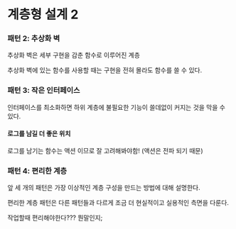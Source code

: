 # 계층형 설계 2

### 패턴 2: 추상화 벽

추상화 벽은 세부 구현을 감춘 함수로 이루어진 계층


추상화 벽에 있는 함수를 사용할 때는 구현을 전혀 몰라도 함수를 쓸 수 있다.





### 패턴 3: 작은 인터페이스

인터페이스를 최소화하면 하위 계층에 불필요한 기능이 쓸데없이 커지는 것을 막을 수 있다.



#### 로그를 남길 더 좋은 위치

로그를 남기는 함수는 액션 이므로 잘 고려해봐야함!
(액션은 전파 되기 때문)


### 패턴 4: 편리한 계층

앞 세 개의 패턴은 가장 이상적인 계층 구성을 만드는 방법에 대해 설명한다.

편리한 계층 패턴은 다른 패턴들과 다르게 조금 더 현실적이고 실용적인 측면을 다룬다.

작업할때 편리해야한다??? 뭔말인지;


